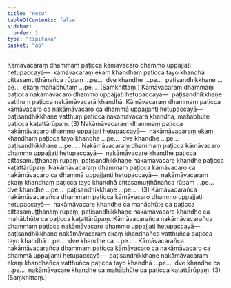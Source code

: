 ```yaml
---
title: "Hetu"
tableOfContents: false
sidebar:
  order: 1
type: "tipitaka"
basket: "ab"
---
```



<DynamicBreadcrumb />

<Division number="194">

<Paragraph number="4511">
Kāmāvacaraṃ dhammaṃ paṭicca kāmāvacaro dhammo uppajjati hetupaccayā—  kāmāvacaraṃ ekaṃ khandhaṃ paṭicca tayo khandhā cittasamuṭṭhānañca rūpaṃ …pe…  dve khandhe …pe…  paṭisandhikkhaṇe …pe…  ekaṃ mahābhūtaṃ …pe…  (Saṃkhittaṃ.) Kāmāvacaraṃ dhammaṃ paṭicca nakāmāvacaro dhammo uppajjati hetupaccayā—  paṭisandhikkhaṇe vatthuṃ paṭicca nakāmāvacarā khandhā. Kāmāvacaraṃ dhammaṃ paṭicca kāmāvacaro ca nakāmāvacaro ca dhammā uppajjanti hetupaccayā—  paṭisandhikkhaṇe vatthuṃ paṭicca nakāmāvacarā khandhā, mahābhūte paṭicca kaṭattārūpaṃ. (3)
</Paragraph>

</Division>
<Division number="195">

<Paragraph number="4512">
Nakāmāvacaraṃ dhammaṃ paṭicca nakāmāvacaro dhammo uppajjati hetupaccayā—  nakāmāvacaraṃ ekaṃ khandhaṃ paṭicca tayo khandhā …pe…  dve khandhe …pe…  paṭisandhikkhaṇe …pe… . Nakāmāvacaraṃ dhammaṃ paṭicca kāmāvacaro dhammo uppajjati hetupaccayā—  nakāmāvacare khandhe paṭicca cittasamuṭṭhānaṃ rūpaṃ; paṭisandhikkhaṇe nakāmāvacare khandhe paṭicca kaṭattārūpaṃ. Nakāmāvacaraṃ dhammaṃ paṭicca kāmāvacaro ca nakāmāvacaro ca dhammā uppajjanti hetupaccayā—  nakāmāvacaraṃ ekaṃ khandhaṃ paṭicca tayo khandhā cittasamuṭṭhānañca rūpaṃ …pe…  dve khandhe …pe…  paṭisandhikkhaṇe …pe… . (3)
</Paragraph>

</Division>
<Division number="196">

<Paragraph number="4513">
Kāmāvacarañca nakāmāvacarañca dhammaṃ paṭicca kāmāvacaro dhammo uppajjati hetupaccayā—  nakāmāvacare khandhe ca mahābhūte ca paṭicca cittasamuṭṭhānaṃ rūpaṃ; paṭisandhikkhaṇe nakāmāvacare khandhe ca mahābhūte ca paṭicca kaṭattārūpaṃ. Kāmāvacarañca nakāmāvacarañca dhammaṃ paṭicca nakāmāvacaro dhammo uppajjati hetupaccayā—  paṭisandhikkhaṇe nakāmāvacaraṃ ekaṃ khandhañca vatthuñca paṭicca tayo khandhā …pe…  dve khandhe ca …pe… . Kāmāvacarañca nakāmāvacarañca dhammaṃ paṭicca kāmāvacaro ca nakāmāvacaro ca dhammā uppajjanti hetupaccayā—  paṭisandhikkhaṇe nakāmāvacaraṃ ekaṃ khandhañca vatthuñca paṭicca tayo khandhā …pe…  dve khandhe ca …pe…  nakāmāvacare khandhe ca mahābhūte ca paṭicca kaṭattārūpaṃ. (3) (Saṃkhittaṃ.)
</Paragraph>
</Division>